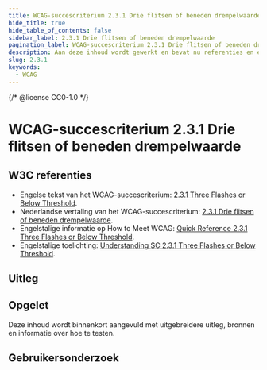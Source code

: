 ```yaml
---
title: WCAG-succescriterium 2.3.1 Drie flitsen of beneden drempelwaarde
hide_title: true
hide_table_of_contents: false
sidebar_label: 2.3.1 Drie flitsen of beneden drempelwaarde
pagination_label: WCAG-succescriterium 2.3.1 Drie flitsen of beneden drempelwaarde
description: Aan deze inhoud wordt gewerkt en bevat nu referenties en een korte samenvatting.
slug: 2.3.1
keywords:
  - WCAG
---
```


{/* @license CC0-1.0 */}


# WCAG-succescriterium 2.3.1 Drie flitsen of beneden drempelwaarde

## W3C referenties

- Engelse tekst van het WCAG-succescriterium: [<span lang="en">2.3.1 Three Flashes or Below Threshold</span>](https://www.w3.org/TR/WCAG22/#three-flashes-or-below-threshold).
- Nederlandse vertaling van het WCAG-succescriterium: [2.3.1 Drie flitsen of beneden drempelwaarde](https://www.w3.org/Translations/WCAG22-nl/#drie-flitsen-of-beneden-drempelwaarde).
- Engelstalige informatie op <span lang="en">How to Meet WCAG</span>: [<span lang="en">Quick Reference 2.3.1 Three Flashes or Below Threshold</span>](https://www.w3.org/WAI/WCAG22/quickref/#three-flashes-or-below-threshold).
- Engelstalige toelichting: [<span lang="en">Understanding SC 2.3.1 Three Flashes or Below Threshold</span>](https://www.w3.org/WAI/WCAG22/Understanding/three-flashes-or-below-threshold.html).

## Uitleg

<Summary />

## Opgelet

Deze inhoud wordt binnenkort aangevuld met uitgebreidere uitleg, bronnen en informatie over hoe te testen.

## Gebruikersonderzoek

<CTAGebruikersonderzoek />

<WCAGFooterInfo />
